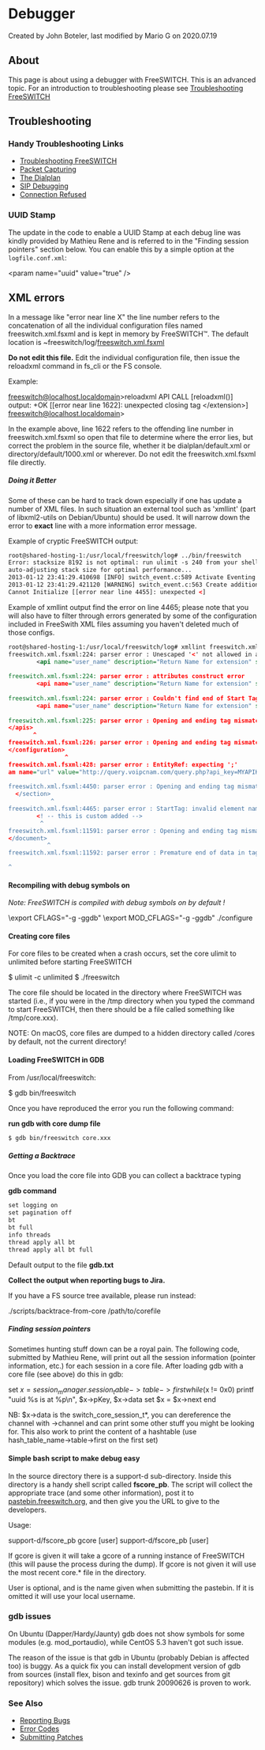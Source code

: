 
# Debugger 

 Created by  John Boteler, last modified by  Mario G on 2020.07.19

## About  

This page is about using a debugger with FreeSWITCH. This is an advanced topic. For an introduction to troubleshooting please see [ Troubleshooting FreeSWITCH](./index.mdx#about)

## Troubleshooting

### Handy Troubleshooting Links

* [ Troubleshooting FreeSWITCH](./index.mdx#about)
* [ Packet Capturing](https://wiki.freeswitch.org/wiki/Packet%5FCapture "Packet Capture")
* [ The Dialplan](https://wiki.freeswitch.org/wiki/Dialplan%5FXML "Dialplan XML")
* [ SIP Debugging](https://wiki.freeswitch.org/wiki/Sofia#Debugging%5FSofia-SIP "Sofia")
* [Connection Refused](https://wiki.freeswitch.org/wiki/Connection%5FRefused "Connection Refused")

### UUID Stamp  

The update in the code to enable a UUID Stamp at each debug line was kindly provided by Mathieu Rene and is referred to in the "Finding session pointers" section below. You can enable this by a simple option at the `logfile.conf.xml`:

&lt;param name="uuid" value="true" />

## XML errors

In a message like "error near line X" the line number refers to the concatenation of all the individual configuration files named freeswitch.xml.fsxml and is kept in memory by FreeSWITCH™. The default location is \~freeswitch/log/[freeswitch.xml.fsxml](https://wiki.freeswitch.org/wiki/Freeswitch.xml.fsxml "Freeswitch.xml.fsxml")

**Do not edit this file.** Edit the individual configuration file, then issue the reloadxml command in fs\_cli or the FS console.

Example:

freeswitch@localhost.localdomain>reloadxml
API CALL [reloadxml()] output:
+OK [[error near line 1622]: unexpected closing tag &lt;/extension>]
freeswitch@localhost.localdomain>   

In the example above, line 1622 refers to the offending line number in freeswitch.xml.fsxml so open that file to determine where the error lies, but correct the problem in the source file, whether it be dialplan/default.xml or directory/default/1000.xml or wherever. Do not edit the freeswitch.xml.fsxml file directly.

##### Doing it Better

Some of these can be hard to track down especially if one has update a number of XML files. In such situation an external tool such as 'xmllint' (part of libxml2-utils on Debian/Ubuntu) should be used. It will narrow down the error to **exact** line with a more information error message.

Example of cryptic FreeSWITCH output:

```xml
root@shared-hosting-1:/usr/local/freeswitch/log# ../bin/freeswitch
Error: stacksize 8192 is not optimal: run ulimit -s 240 from your shell before starting the application.
auto-adjusting stack size for optimal performance...
2013-01-12 23:41:29.410698 [INFO] switch_event.c:589 Activate Eventing Engine.
2013-01-12 23:41:29.421120 [WARNING] switch_event.c:563 Create additional event dispatch thread 0
Cannot Initialize [[error near line 4455]: unexpected <]
```

Example of xmllint output find the error on line 4465; please note that you will also have to filter through errors generated by some of the configuration included in FreeSwith XML files assuming you haven't deleted much of those configs.

```xml
root@shared-hosting-1:/usr/local/freeswitch/log# xmllint freeswitch.xml.fsxml
freeswitch.xml.fsxml:224: parser error : Unescaped '<' not allowed in attributes values
        <api name="user_name" description="Return Name for extension" syntax="<exten>"
                                                                              ^
freeswitch.xml.fsxml:224: parser error : attributes construct error
        <api name="user_name" description="Return Name for extension" syntax="<exten>"
                                                                              ^
freeswitch.xml.fsxml:224: parser error : Couldn't find end of Start Tag api line 224
        <api name="user_name" description="Return Name for extension" syntax="<exten>"
                                                                              ^
freeswitch.xml.fsxml:225: parser error : Opening and ending tag mismatch: exten line 224 and apis
</apis>
       ^
freeswitch.xml.fsxml:226: parser error : Opening and ending tag mismatch: apis line 223 and configuration
</configuration>
                ^
freeswitch.xml.fsxml:428: parser error : EntityRef: expecting ';'
am name="url" value="http://query.voipcnam.com/query.php?api_key=MYAPIKEY&number
                                                                               ^
freeswitch.xml.fsxml:4450: parser error : Opening and ending tag mismatch: configuration line 222 and section
  </section>
            ^
freeswitch.xml.fsxml:4465: parser error : StartTag: invalid element name
        <! -- this is custom added -->
         ^
freeswitch.xml.fsxml:11591: parser error : Opening and ending tag mismatch: section line 221 and document
</document>
           ^
freeswitch.xml.fsxml:11592: parser error : Premature end of data in tag document line 19

^

```

  
#### Recompiling with debug symbols on

_Note: FreeSWITCH is compiled with debug symbols on by default !_

\export CFLAGS="-g -ggdb"
\export MOD_CFLAGS="-g -ggdb"
./configure

#### Creating core files

For core files to be created when a crash occurs, set the core ulimit to unlimited before starting FreeSWITCH

$ ulimit -c unlimited
$ ./freeswitch

The core file should be located in the directory where FreeSWITCH was started (i.e., if you were in the /tmp directory when you typed the command to start FreeSWITCH, then there should be a file called something like /tmp/core.xxx).

NOTE: On macOS, core files are dumped to a hidden directory called /cores by default, not the current directory!

#### Loading FreeSWITCH in GDB

From /usr/local/freeswitch:

$ gdb bin/freeswitch 

Once you have reproduced the error you run the following command:

**run gdb with core dump file**

```xml
$ gdb bin/freeswitch core.xxx
```

  
##### Getting a Backtrace

Once you load the core file into GDB you can collect a backtrace typing

**gdb command**

```xml
set logging on
set pagination off
bt
bt full
info threads
thread apply all bt
thread apply all bt full
```

Default output to the file **gdb.txt**

**Collect the output when reporting bugs to Jira.**

If you have a FS source tree available, please run instead:

./scripts/backtrace-from-core /path/to/corefile

##### Finding session pointers

Sometimes hunting stuff down can be a royal pain. The following code, submitted by Mathieu Rene, will print out all the session information (pointer information, etc.) for each session in a core file. After loading gdb with a core file (see above) do this in gdb:

  set $x=session_manager.session_table->table->first
  while($x != 0x0)
  printf "uuid %s is at %p\n", $x->pKey, $x->data
  set $x = $x->next
  end

NB: $x->data is the switch\_core\_session\_t\*, you can dereference the channel with ->channel and can print some other stuff you might be looking for. This also work to print the content of a hashtable (use hash\_table\_name->table->first on the first set)

#### Simple bash script to make debug easy

In the source directory there is a support-d sub-directory. Inside this directory is a handy shell script called **fscore\_pb**. The script will collect the appropriate trace (and some other information), post it to [pastebin.freeswitch.org](http://pastebin.freeswitch.org), and then give you the URL to give to the developers.

Usage:

 support-d/fscore_pb gcore [user]
 support-d/fscore_pb [user]

If gcore is given it will take a gcore of a running instance of FreeSWITCH (this will pause the process during the dump). If gcore is not given it will use the most recent core.\* file in the directory.

User is optional, and is the name given when submitting the pastebin. If it is omitted it will use your local username.

### gdb issues

On Ubuntu (Dapper/Hardy/Jaunty) gdb does not show symbols for some modules (e.g. mod\_portaudio), while CentOS 5.3 haven't got such issue.

The reason of the issue is that gdb in Ubuntu (probably Debian is affected too) is buggy. As a quick fix you can install development version of gdb from sources (install flex, bison and texinfo and get sources from git repository) which solves the issue. gdb trunk 20090626 is proven to work.

### See Also

* [Reporting Bugs](https://wiki.freeswitch.org/wiki/Reporting%5FBugs "Reporting Bugs")
* [Error Codes](https://wiki.freeswitch.org/wiki/Error%5FCodes "Error Codes")
* [Submitting Patches](https://wiki.freeswitch.org/wiki/Submitting%5FPatches "Submitting Patches")

  

